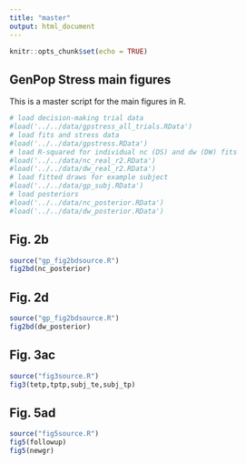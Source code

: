 ```yaml
---
title: "master"
output: html_document
---
```


```r
knitr::opts_chunk$set(echo = TRUE)
```

## GenPop Stress main figures

This is a master script for the main figures in R.

```r
# load decision-making trial data
#load('../../data/gpstress_all_trials.RData')
# load fits and stress data
#load('../../data/gpstress.RData')
# load R-squared for individual nc (DS) and dw (DW) fits
#load('../../data/nc_real_r2.RData')
#load('../../data/dw_real_r2.RData')
# load fitted draws for example subject
#load('../../data/gp_subj.RData')
# load posteriors
#load('../../data/nc_posterior.RData')
#load('../../data/dw_posterior.RData')
```

## Fig. 2b

```r
source("gp_fig2bdsource.R")
fig2bd(nc_posterior)
```

## Fig. 2d

```r
source("gp_fig2bdsource.R")
fig2bd(dw_posterior)
```

## Fig. 3ac

```r
source("fig3source.R")
fig3(tetp,tptp,subj_te,subj_tp)
```

## Fig. 5ad

```r
source("fig5source.R")
fig5(followup)
fig5(newgr)
```